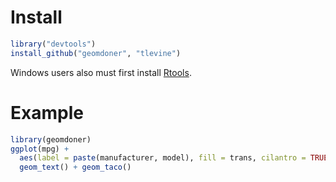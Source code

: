 # Install 

```r
library("devtools")
install_github("geomdoner", "tlevine")
```

Windows users also must first install
[Rtools](http://cran.rstudio.com/bin/windows/Rtools/).
 
# Example

```r
library(geomdoner)
ggplot(mpg) +
  aes(label = paste(manufacturer, model), fill = trans, cilantro = TRUE, x = hwy, y = cty) +
  geom_text() + geom_taco()
```

